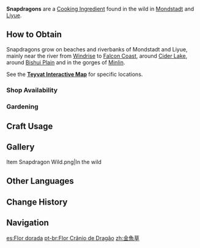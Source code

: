 {{Item Infobox
|id           = 100015
|image        = Item Snapdragon.png
|type         = Cooking Ingredients
|invCategory  = Materials
|description  = Can be eaten once cooked. As a spice, it can bring wonderful flavor to dishes.
|source1      = Found in the wild
|source2      = {{Sold By}}
|source3      = [[Gardening]] with [[A Path of Value: Orderly Meadow|Orderly Meadow]]
}}
'''Snapdragons''' are a [[Cooking Ingredient]] found in the wild in [[Mondstadt]] and [[Liyue]].

==How to Obtain==
Snapdragons grow on beaches and riverbanks of Mondstadt and Liyue, mainly near the river from [[Windrise]] to [[Falcon Coast]], around [[Cider Lake]], around [[Bishui Plain]] and in the gorges of [[Minlin]].

See the '''[https://webstatic-sea.mihoyo.com/app/ys-map-sea/index.html#/map/2?shown_types=92 Teyvat Interactive Map]''' for specific locations.

===Shop Availability===
{{Shop Availability}}

===Gardening===
{{Recipe
|type = Orderly Meadow
|time = 2d 22h
|Snapdragon Seed = 1
|sort = Snapdragon Seed
}}

==Craft Usage==
{{Craft Usage}}

==Gallery==
<gallery hideaddbutton="true" captionalign="center">
Item Snapdragon Wild.png|In the wild
</gallery>

==Other Languages==
{{Other Languages
|en      = Snapdragon
|zhs     = 金鱼草
|zhs_rm  = Jīnyú Cǎo
|zht     = 金魚草
|zht_rm  = Jīnyú Cǎo
|zh_tl   = Snapdragon
|ja      = キンギョソウ
|ja_rm   = Kingyosou
|ja_tl   = Snapdragon
|ko      = 금어초
|ko_rm   = Geumeocho
|ko_tl   = Snapdragon
|es      = Flor dorada
|es_tl   = Golden Flower
|fr      = Gueule-de-loup
|fr_tl   = Snapdragon
|fr_note = ''Gueule-de-loup'' literally means "Wolf's Face" or "Wolf's Mouth".
|ru      = Львиный зев
|ru_tl   = Snapdragon
|th      = Snapdragon
|vi      = Cỏ Kim Ngư
|vi_tl   = 
|de      = Goldfischkraut
|de_tl   = Goldfish Herb
|id      = Snapdragon
|pt      = Flor Crânio de Dragão
|pt_tl   = 
}}

==Change History==
{{Change History|1.0}}

==Navigation==
{{Material Navbox|type=Crafting Materials}}

[[es:Flor dorada]]
[[pt-br:Flor Crânio de Dragão]]
[[zh:金魚草]]